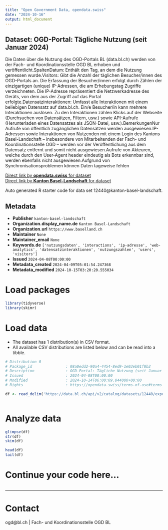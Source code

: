 ```yaml
---
title: "Open Government Data, opendata.swiss"
date: "2024-10-16"
output: html_document
---
```


## Dataset: OGD-Portal: Tägliche Nutzung (seit Januar 2024)

Die Daten über die Nutzung des OGD-Portals BL (data.bl.ch) werden von der Fach- und Koordinationsstelle OGD BL erhoben und veröffentlicht.SpaltenDatum: Enthält den Tag, an dem die Nutzung gemessen wurde.Visitors: Gibt die Anzahl der täglichen Besucher/innen des OGD-Portals an. Die Erfassung der Besucher/innen erfolgt durch Zählen der einzigartigen (unique) IP-Adressen, die am Erhebungstag Zugriffe verzeichneten. Die IP-Adresse repräsentiert die Netzwerkadresse des Geräts, von dem aus der Zugriff auf das Portal erfolgte.Datensatzinteraktionen: Umfasst alle Interaktionen mit einem beliebigen Datensatz auf data.bl.ch. Ein/e Besucher/in kann mehrere Interaktionen auslösen. Zu den Interaktionen zählen Klicks auf der Webseite (Durchsuchen von Datensätzen, Filtern, usw.) sowie API-Aufrufe (Herunterladen eines Datensatzes als JSON-Datei, usw.).BemerkungenNur Aufrufe von öffentlich zugänglichen Datensätzen werden ausgewiesen.IP-Adressen sowie Interaktionen von Nutzenden mit einem Login des Kantons Basel-Landschaft – insbesondere von Mitarbeitenden der Fach- und Koordinationsstelle OGD – werden vor der Veröffentlichung aus dem Datensatz entfernt und somit nicht ausgewiesen.Aufrufe von Akteuren, welche durch den User-Agent header eindeutig als Bots erkennbar sind, werden ebenfalls nicht ausgewiesen.Aufgrund von Synchronisationsproblemen können Daten tageweise fehlen

[Direct link by **opendata.swiss** for dataset](https://opendata.swiss/de/dataset/tagliche-nutzung-des-ogd-portals-seit-oktober-2023)<br>
[Direct link by **Kanton Basel-Landschaft** for dataset](https://data.bl.ch/explore/dataset/12440/)

Auto generated R starter code for data set 12440@kanton-basel-landschaft.

## Metadata

- **Publisher** `kanton-basel-landschaft`
- **Organization.display_name.de** `Kanton Basel-Landschaft`
- **Organization.url** `https://www.baselland.ch`
- **Maintainer** `None`
- **Maintainer_email** `None`
- **Keywords.de** `['nutzungsdaten', 'interactions', 'ip-adresse', 'web-analytics', 'datensatzinteraktionen', 'nutzungszahlen', 'users', 'visitors']`
- **Issued** `2024-04-08T00:00:00`
- **Metadata_created** `2024-04-09T05:01:54.247368`
- **Metadata_modified** `2024-10-15T03:20:20.555034`


# Load packages

```r

library(tidyverse)
library(skimr)

```

# Load data

-   The dataset has 1 distribution(s) in CSV format.
-   All available CSV distributions are listed below and can be read into a tibble.

```r

# Distribution 0
# Package_id               : 08a0edd2-90a4-4454-8ed9-1e03eb01f8b2
# Description              : OGD-Portal: Tägliche Nutzung (seit Januar 2024) (csv)
# Issued                   : 2024-04-08T00:00:00
# Modified                 : 2024-10-14T06:00:09.844000+00:00
# Rights                   : https://opendata.swiss/terms-of-use#terms_by

df <- read_delim('https://data.bl.ch/api/v2/catalog/datasets/12440/exports/csv?use_labels=true')



```

# Analyze data

```r

glimpse(df)
str(df)
skim(df)

head(df)
tail(df)

```

# Continue your code here...

```r

```

------------------------------------------------------------------------

# Contact

ogd@bl.ch | Fach- und Koordinationsstelle OGD BL
